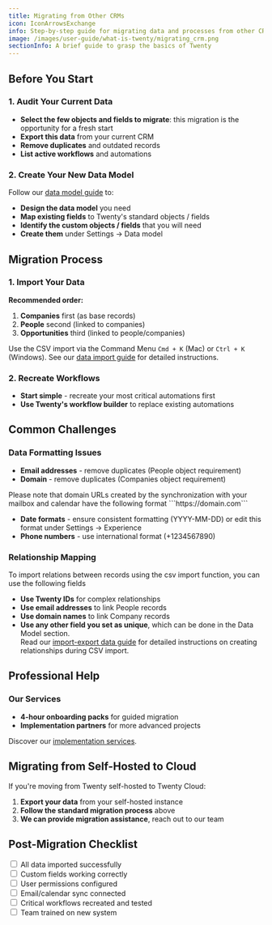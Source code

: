 ```yaml
---
title: Migrating from Other CRMs
icon: IconArrowsExchange
info: Step-by-step guide for migrating data and processes from other CRM systems to Twenty.
image: /images/user-guide/what-is-twenty/migrating_crm.png
sectionInfo: A brief guide to grasp the basics of Twenty
---
```


## Before You Start

### 1. Audit Your Current Data
- **Select the few objects and fields to migrate**: this migration is the opportunity for a fresh start
- **Export this data** from your current CRM
- **Remove duplicates** and outdated records
- **List active workflows** and automations

### 2. Create Your New Data Model
Follow our [data model guide](/user-guide/section/data-model/customize-your-data-model) to:
- **Design the data model** you need
- **Map existing fields** to Twenty's standard objects / fields
- **Identify the custom objects / fields** that you will need
- **Create them** under Settings → Data model

## Migration Process

### 1. Import Your Data
**Recommended order:**
1. **Companies** first (as base records)
2. **People** second (linked to companies)
3. **Opportunities** third (linked to people/companies)

Use the CSV import via the Command Menu  `Cmd + K` (Mac) or `Ctrl + K` (Windows). See our [data import guide](/user-guide/section/getting-started/import-export-data) for detailed instructions.

### 2. Recreate Workflows
- **Start simple** - recreate your most critical automations first
- **Use Twenty's workflow builder** to replace existing automations

## Common Challenges

### Data Formatting Issues
- **Email addresses** - remove duplicates (People object requirement)
- **Domain** - remove duplicates (Companies object requirement)
<Warning>
Please note that domain URLs created by the synchronization with your mailbox and calendar have the following format ```https://domain.com```
</Warning>

- **Date formats** - ensure consistent formatting (YYYY-MM-DD) or edit this format under Settings → Experience
- **Phone numbers** - use international format (+1234567890) 

### Relationship Mapping
To import relations between records using the csv import function, you can use the following fields
- **Use Twenty IDs** for complex relationships
- **Use email addresses** to link People records
- **Use domain names** to link Company records
- **Use any other field you set as unique**, which can be done in the Data Model section.  
Read our [import-export data guide](/user-guide/section/getting-started/import-export-data) for detailed instructions on creating relationships during CSV import.

## Professional Help
### Our Services
- **4-hour onboarding packs** for guided migration
- **Implementation partners** for more advanced projects

Discover our [implementation services](/user-guide/section/getting-started/implementation-services).

## Migrating from Self-Hosted to Cloud 

If you're moving from Twenty self-hosted to Twenty Cloud:
1. **Export your data** from your self-hosted instance
2. **Follow the standard migration process** above
3. **We can provide migration assistance**, reach out to our team

## Post-Migration Checklist

<input type="checkbox" /> All data imported successfully  
<input type="checkbox" /> Custom fields working correctly  
<input type="checkbox" /> User permissions configured  
<input type="checkbox" /> Email/calendar sync connected  
<input type="checkbox" /> Critical workflows recreated and tested  
<input type="checkbox" /> Team trained on new system  


